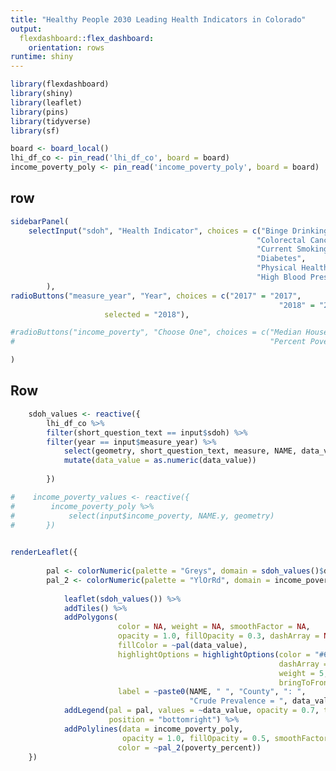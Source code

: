 ```yaml
---
title: "Healthy People 2030 Leading Health Indicators in Colorado"
output: 
  flexdashboard::flex_dashboard:
    orientation: rows
runtime: shiny
---
```


```r
library(flexdashboard)
library(shiny)
library(leaflet)
library(pins)
library(tidyverse)
library(sf)

board <- board_local()
lhi_df_co <- pin_read('lhi_df_co', board = board)
income_poverty_poly <- pin_read('income_poverty_poly', board = board)
```

row
---------------------------------------------------------------------------------------

```r
sidebarPanel(
    selectInput("sdoh", "Health Indicator", choices = c("Binge Drinking",
                                                       "Colorectal Cancer Screening",
                                                       "Current Smoking",
                                                       "Diabetes",
                                                       "Physical Health",
                                                       "High Blood Pressure")
        ),
radioButtons("measure_year", "Year", choices = c("2017" = "2017",
                                                            "2018" = "2018"),
                     selected = "2018"),

#radioButtons("income_poverty", "Choose One", choices = c("Median Household Income",
#                                                         "Percent Poverty"))

)
```

Row {data-height=1050}
-----------------------------------------------------------------------

```r
    sdoh_values <- reactive({
        lhi_df_co %>% 
        filter(short_question_text == input$sdoh) %>% 
        filter(year == input$measure_year) %>% 
            select(geometry, short_question_text, measure, NAME, data_value) %>% 
            mutate(data_value = as.numeric(data_value))
        
        })

#    income_poverty_values <- reactive({
#        income_poverty_poly %>% 
#            select(input$income_poverty, NAME.y, geometry)
#       })

    
renderLeaflet({
        
        pal <- colorNumeric(palette = "Greys", domain = sdoh_values()$data_value)
        pal_2 <- colorNumeric(palette = "YlOrRd", domain = income_poverty_poly$poverty_percent)
        
            leaflet(sdoh_values()) %>% 
            addTiles() %>% 
            addPolygons(
                        color = NA, weight = NA, smoothFactor = NA,
                        opacity = 1.0, fillOpacity = 0.3, dashArray = NA,
                        fillColor = ~pal(data_value),
                        highlightOptions = highlightOptions(color = "#666",
                                                            dashArray = "",
                                                            weight = 5,
                                                            bringToFront = TRUE),
                        label = ~paste0(NAME, " ", "County", ": ",
                                        "Crude Prevalence = ", data_value)) %>% 
            addLegend(pal = pal, values = ~data_value, opacity = 0.7, title = "Crude Prevalance",,
                      position = "bottomright") %>% 
            addPolylines(data = income_poverty_poly,
                         opacity = 1.0, fillOpacity = 0.5, smoothFactor = 0.5, weight = 3,
                        color = ~pal_2(poverty_percent))
    })

```

